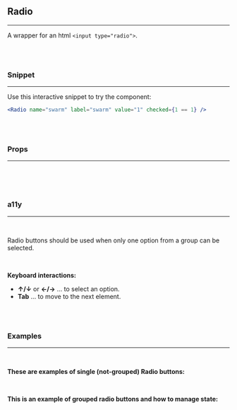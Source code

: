 
## Radio
---
A wrapper for an html `<input type="radio">`.

<br/>
<br/>

### Snippet
---

Use this interactive snippet to try the component:
<br/>

```.jsx
<Radio name="swarm" label="swarm" value="1" checked={1 == 1} />
```

<br/>
<br/>

### Props
---
<br/>
<PropsTable propMetaData={Radio.__docgenInfo} />

<br/>
<br/>

### a11y
---
<br/>

Radio buttons should be used when only one option from a group can be selected.

<br/>

**Keyboard interactions:**
* **↑/↓** or **←/→**    ... to select an option.
* **Tab**               ... to move to the next element.

<br/>
<br/>

### Examples
---
<br/>

**These are examples of single (not-grouped) Radio buttons:**
<br/>

<Example />

<br/>

**This is an example of grouped radio buttons and how to manage state:**
<br/>

<GroupRadioButtonsExample />
